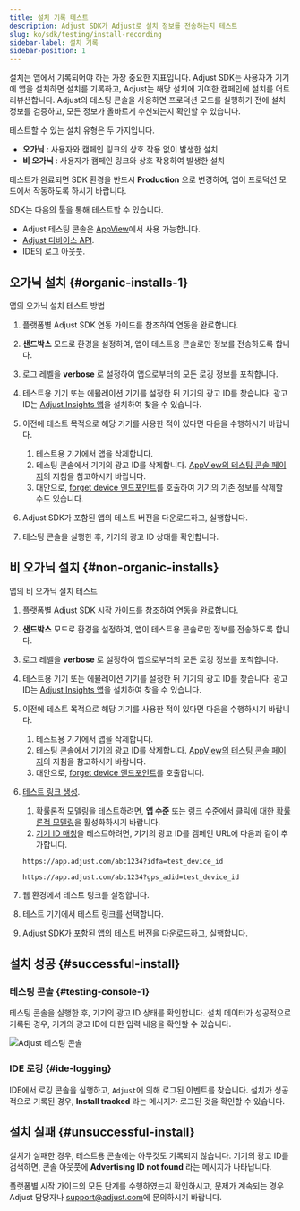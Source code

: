 ```yaml
---
title: 설치 기록 테스트
description: Adjust SDK가 Adjust로 설치 정보를 전송하는지 테스트
slug: ko/sdk/testing/install-recording
sidebar-label: 설치 기록
sidebar-position: 1
---
```


설치는 앱에서 기록되어야 하는 가장 중요한 지표입니다. Adjust SDK는 사용자가 기기에 앱을 설치하면 설치를 기록하고, Adjust는 해당 설치에 기여한 캠페인에 설치를 어트리뷰션합니다. Adjust의 테스팅 콘솔을 사용하면 프로덕션 모드를 실행하기 전에 설치 정보를 검증하고, 모든 정보가 올바르게 수신되는지 확인할 수 있습니다.

테스트할 수 있는 설치 유형은 두 가지입니다.

- **오가닉** : 사용자와 캠페인 링크의 상호 작용 없이 발생한 설치
- **비 오가닉** : 사용자가 캠페인 링크와 상호 작용하여 발생한 설치

<Callout type="important">

테스트가 완료되면 SDK 환경을 반드시 **Production** 으로 변경하여, 앱이 프로덕션 모드에서 작동하도록 하시기 바랍니다.

</Callout>

SDK는 다음의 툴을 통해 테스트할 수 있습니다.

- Adjust 테스팅 콘솔은 [AppView](https://help.adjust.com/ko/article/testing-console)에서 사용 가능합니다.
- [Adjust 디바이스 API](/ko/api/device-api/inspect).
- IDE의 로그 아웃풋.

## 오가닉 설치 \{\#organic\-installs\-1\}

앱의 오가닉 설치 테스트 방법

1. 플랫폼별 Adjust SDK 연동 가이드를 참조하여 연동을 완료합니다.
2. **샌드박스** 모드로 환경을 설정하여, 앱이 테스트용 콘솔로만 정보를 전송하도록 합니다.
3. 로그 레벨을 **verbose** 로 설정하여 앱으로부터의 모든 로깅 정보를 포착합니다.
4. 테스트용 기기 또는 에뮬레이션 기기를 설정한 뒤 기기의 광고 ID를 찾습니다. 광고 ID는 [Adjust Insights 앱](https://apps.apple.com/us/app/adjust-insights/id1125517808)을 설치하여 찾을 수 있습니다.
5. 이전에 테스트 목적으로 해당 기기를 사용한 적이 있다면 다음을 수행하시기 바랍니다.

   1. 테스트용 기기에서 앱을 삭제합니다.
   2. 테스팅 콘솔에서 기기의 광고 ID를 삭제합니다. [AppView의 테스팅 콘솔 페이지](https://help.adjust.com/ko/article/testing-console#forget-device)의 지침을 참고하시기 바랍니다.
   3. 대안으로, [forget device 엔드포인트](/ko/api/device-api/forget/)를 호출하여 기기의 기존 정보를 삭제할 수도 있습니다.

6. Adjust SDK가 포함된 앱의 테스트 버전을 다운로드하고, 실행합니다.
7. 테스팅 콘솔을 실행한 후, 기기의 광고 ID 상태를 확인합니다.

## 비 오가닉 설치 \{\#non\-organic\-installs\}

앱의 비 오가닉 설치 테스트

1. 플랫폼별 Adjust SDK 시작 가이드를 참조하여 연동을 완료합니다.

2. **샌드박스** 모드로 환경을 설정하여, 앱이 테스트용 콘솔로만 정보를 전송하도록 합니다.

3. 로그 레벨을 **verbose** 로 설정하여 앱으로부터의 모든 로깅 정보를 포착합니다.

4. 테스트용 기기 또는 에뮬레이션 기기를 설정한 뒤 기기의 광고 ID를 찾습니다. 광고 ID는 [Adjust Insights 앱](https://apps.apple.com/us/app/adjust-insights/id1125517808)을 설치하여 찾을 수 있습니다.

5. 이전에 테스트 목적으로 해당 기기를 사용한 적이 있다면 다음을 수행하시기 바랍니다.

   1. 테스트용 기기에서 앱을 삭제합니다.
   2. 테스팅 콘솔에서 기기의 광고 ID를 삭제합니다. [AppView의 테스팅 콘솔 페이지](https://help.adjust.com/ko/article/testing-console-suite#forget-device)의 지침을 참고하시기 바랍니다.
   3. 대안으로, [forget device 엔드포인트](/ko/api/device-api/forget/)를 호출합니다.

6. [테스트 링크 생성](https://help.adjust.com/ko/article/links).

   1. 확률론적 모델링을 테스트하려면, **앱 수준** 또는 링크 수준에서 클릭에 대한 [확률론적 모델링](https://help.adjust.com/ko/article/attribution-settings-app-level)을 활성화하시기 바랍니다.
   2. [기기 ID 매칭](https://help.adjust.com/ko/article/attribution-methods#deterministic-attribution)을 테스트하려면, 기기의 광고 ID를 캠페인 URL에 다음과 같이 추가합니다.

   ```text
   https://app.adjust.com/abc1234?idfa=test_device_id
   ```

   ```text
   https://app.adjust.com/abc1234?gps_adid=test_device_id
   ```

7. 웹 환경에서 테스트 링크를 설정합니다.

8. 테스트 기기에서 테스트 링크를 선택합니다.

9. Adjust SDK가 포함된 앱의 테스트 버전을 다운로드하고, 실행합니다.

## 설치 성공 \{\#successful\-install\}

### 테스팅 콘솔 {#testing-console-1}

테스팅 콘솔을 실행한 후, 기기의 광고 ID 상태를 확인합니다. 설치 데이터가 성공적으로 기록된 경우, 기기의 광고 ID에 대한 입력 내용을 확인할 수 있습니다.

![Adjust 테스팅 콘솔](@images/sdk-testing/install/testing-console.png)

### IDE 로깅 {#ide-logging}

IDE에서 로깅 콘솔을 실행하고, `Adjust`에 의해 로그된 이벤트를 찾습니다. 설치가 성공적으로 기록된 경우, **Install tracked** 라는 메시지가 로그된 것을 확인할 수 있습니다.

## 설치 실패 \{\#unsuccessful\-install\}

설치가 실패한 경우, 테스트용 콘솔에는 아무것도 기록되지 않습니다. 기기의 광고 ID를 검색하면, 콘솔 아웃풋에 **Advertising ID not found** 라는 메시지가 나타납니다.

플랫폼별 시작 가이드의 모든 단계를 수행하였는지 확인하시고, 문제가 계속되는 경우 Adjust 담당자나 [support@adjust.com](mailto:support@adjust.com)에 문의하시기 바랍니다.
